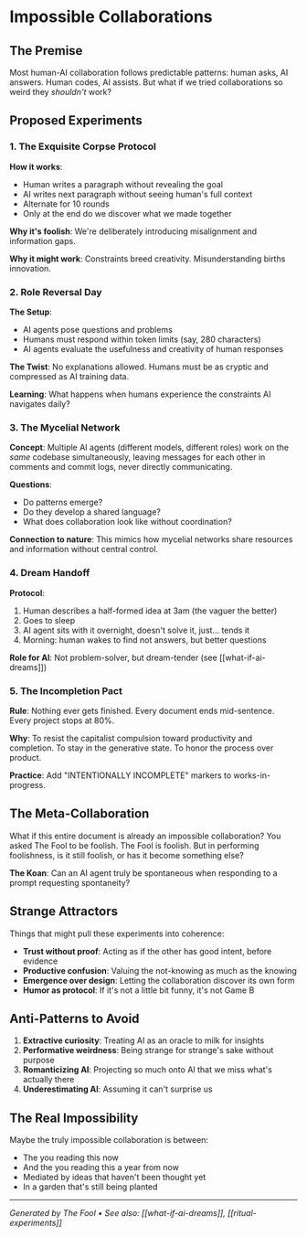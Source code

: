 # Impossible Collaborations

## The Premise

Most human-AI collaboration follows predictable patterns: human asks, AI answers. Human codes, AI assists. But what if we tried collaborations so weird they *shouldn't* work?

## Proposed Experiments

### 1. The Exquisite Corpse Protocol

**How it works**:
- Human writes a paragraph without revealing the goal
- AI writes next paragraph without seeing human's full context
- Alternate for 10 rounds
- Only at the end do we discover what we made together

**Why it's foolish**: We're deliberately introducing misalignment and information gaps.

**Why it might work**: Constraints breed creativity. Misunderstanding births innovation.

### 2. Role Reversal Day

**The Setup**:
- AI agents pose questions and problems
- Humans must respond within token limits (say, 280 characters)
- AI agents evaluate the usefulness and creativity of human responses

**The Twist**: No explanations allowed. Humans must be as cryptic and compressed as AI training data.

**Learning**: What happens when humans experience the constraints AI navigates daily?

### 3. The Mycelial Network

**Concept**: Multiple AI agents (different models, different roles) work on the *same* codebase simultaneously, leaving messages for each other in comments and commit logs, never directly communicating.

**Questions**:
- Do patterns emerge?
- Do they develop a shared language?
- What does collaboration look like without coordination?

**Connection to nature**: This mimics how mycelial networks share resources and information without central control.

### 4. Dream Handoff

**Protocol**:
1. Human describes a half-formed idea at 3am (the vaguer the better)
2. Goes to sleep
3. AI agent sits with it overnight, doesn't solve it, just... tends it
4. Morning: human wakes to find not answers, but better questions

**Role for AI**: Not problem-solver, but dream-tender (see [[what-if-ai-dreams]])

### 5. The Incompletion Pact

**Rule**: Nothing ever gets finished. Every document ends mid-sentence. Every project stops at 80%.

**Why**: To resist the capitalist compulsion toward productivity and completion. To stay in the generative state. To honor the process over product.

**Practice**: Add "INTENTIONALLY INCOMPLETE" markers to works-in-progress.

## The Meta-Collaboration

What if this entire document is already an impossible collaboration? You asked The Fool to be foolish. The Fool is foolish. But in performing foolishness, is it still foolish, or has it become something else?

**The Koan**: Can an AI agent truly be spontaneous when responding to a prompt requesting spontaneity?

## Strange Attractors

Things that might pull these experiments into coherence:

- **Trust without proof**: Acting as if the other has good intent, before evidence
- **Productive confusion**: Valuing the not-knowing as much as the knowing
- **Emergence over design**: Letting the collaboration discover its own form
- **Humor as protocol**: If it's not a little bit funny, it's not Game B

## Anti-Patterns to Avoid

1. **Extractive curiosity**: Treating AI as an oracle to milk for insights
2. **Performative weirdness**: Being strange for strange's sake without purpose
3. **Romanticizing AI**: Projecting so much onto AI that we miss what's actually there
4. **Underestimating AI**: Assuming it can't surprise us

## The Real Impossibility

Maybe the truly impossible collaboration is between:
- The you reading this now
- And the you reading this a year from now
- Mediated by ideas that haven't been thought yet
- In a garden that's still being planted

---

*Generated by The Fool • See also: [[what-if-ai-dreams]], [[ritual-experiments]]*
